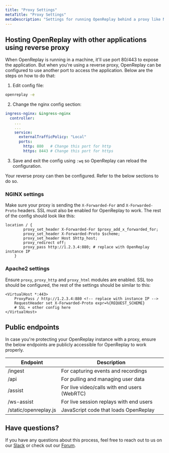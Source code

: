 ```yaml
---
title: "Proxy Settings"
metaTitle: "Proxy Settings"
metaDescription: "Settings for running OpenReplay behind a proxy like NGINX or Apache2."
---
```


## Hosting OpenReplay with other applications using reverse proxy

When OpenReplay is running in a machine, it'll use port 80/443 to expose the application. But when you're using a reverse proxy, OpenReplay can be configured to use another port to access the application. Below are the steps on how to do that:

1. Edit config file:

```bash
openreplay -e
```

2. Change the nginx config section:

```yaml
ingress-nginx: &ingress-nginx
  controller:
	...
	...
    service:
      externalTrafficPolicy: "Local"
      ports:
        http: 880   # Change this port for http
        https: 8443 # Change this port for https
```
3. Save and exit the config using `:wq` so OpenReplay can reload the configuration.

Your reverse proxy can then be configured. Refer to the below sections to do so.

### NGINX settings

Make sure your proxy is sending the `X-Forwarded-For` and `X-Forwarded-Proto` headers. SSL must also be enabled for OpenReplay to work. The rest of the config should look like this:

```nginx
location / {
        proxy_set_header X-Forwarded-For $proxy_add_x_forwarded_for;
        proxy_set_header X-Forwarded-Proto $scheme;
        proxy_set_header Host $http_host;
        proxy_redirect off;
        proxy_pass http://1.2.3.4:880; # replace with OpenReplay instance IP
    }
```

### Apache2 settings

Ensure `proxy`, `proxy_http` and `proxy_html` modules are enabled. SSL too should be configured, the rest of the settings should be similar to this:

```
<VirtualHost *:443>
    ProxyPass / http://1.2.3.4:880 <!-- replace with instance IP -->
    RequestHeader set X-Forwarded-Proto expr=%{REQUEST_SCHEME}
    # SSL + other config here
</VirtualHost>
```

## Public endpoints

In case you're protecting your OpenReplay instance with a proxy, ensure the below endpoints are publicly accessible for OpenReplay to work properly.

| Endpoint | Description |
|----------|-------------|
| /ingest | For capturing events and recordings |
| /api | For pulling and managing user data |
| /assist | For live video/calls with end users (WebRTC) |
| /ws-assist | For live session replays with end users |
| /static/openreplay.js | JavaScript code that loads OpenReplay |

## Have questions?

If you have any questions about this process, feel free to reach out to us on our [Slack](https://slack.openreplay.com) or check out our [Forum](https://forum.openreplay.com).
